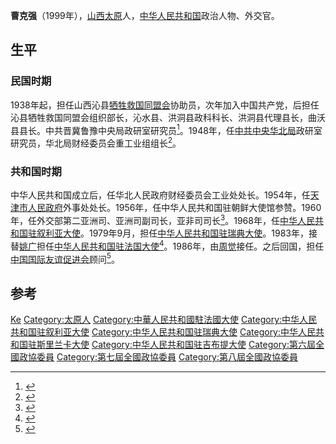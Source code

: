 {{Infobox_officeholder
| name = 曹克强
| image name = 
| width = 150px
| now = [[中国驻法国大使列表|中华人民共和国驻法国大使]]
| period =1983年3月-1986年10月
| Sex = 男 
| party = {{CPC}}
| Native place =[[山西|山西]][[太原|太原]]
| date of birth = 1921年10月
| date of death = 1999年
| place of birth = 山西太原
| place of death = 中国北京
| educate =
| past = 
}}
'''曹克强'''（{{bd|1921年|10月|||catIdx=}}1999年），[[山西|山西]][[太原|太原]]人，[[中华人民共和国|中华人民共和国]]政治人物、外交官。

== 生平 ==
=== 民国时期 ===
1938年起，担任山西沁县[[牺牲救国同盟会|牺牲救国同盟会]]协助员，次年加入中国共产党，后担任沁县牺牲救国同盟会组织部长，沁水县、洪洞县政科科长、洪洞县代理县长，曲沃县县长。中共晋冀鲁豫中央局政研室研究员<ref>{{cite book|author1=沈建，沈力编著|title=五星红旗下的大使们|date=1993年8月|publisher=南京：江苏人民出版社|isbn=7-214-01138-7|pages=168|accessdate=2015-07-20}}</ref>。1948年，任[[中共中央华北局|中共中央华北局]]政研室研究员，华北局财经委员会重工业组组长<ref>{{cite book|author1=俞兴茂，吕长赋|title=中国人民政治协商会议第七界全国委员会委员名录|date=1990年4月|publisher=北京：中国文史出版社|isbn=7-5034-0070-6|pages=528|accessdate=2015-07-20}}</ref>。

=== 共和国时期 ===
中华人民共和国成立后，任华北人民政府财经委员会工业处处长。1954年，任[[天津市人民政府|天津市人民政府]]外事处处长。1956年，任中华人民共和国驻朝鲜大使馆参赞。1960年，任外交部第二亚洲司、亚洲司副司长，亚非司司长<ref>{{cite book|author1=康矛召著；张亦弛整理|title=外交官回忆录|date=2000年5月|publisher=北京：中央文献出版社|isbn=7-5073-0729-8|pages=188|accessdate=2015-07-20}}</ref>。1968年，任[[中国驻叙利亚大使列表|中华人民共和国驻叙利亚大使]]。1979年9月，担任[[中国驻瑞典大使列表|中华人民共和国驻瑞典大使]]。1983年，接替[[姚广|姚广]]担任[[中国驻法国大使列表|中华人民共和国驻法国大使]]<ref>{{cite web|author=中华人民共和国外交部|title=中国驻法兰西共和国历任大使|url=http://www.mfa.gov.cn/chn/pds/ziliao/wjrw/2167/t9253.htm|publisher=中华人民共和国外交部|accessdate=2012-03-03}}</ref>。1986年，由[[周觉|周觉]]接任。之后回国，担任[[中国国际友谊促进会|中国国际友谊促进会]]顾问<ref>{{cite book|title=中国人民政治协商会议第八届全国委员会委员名录|date=, 1994.01|publisher=北京：文化教育出版社|isbn=962-7281-90-5|pages=23|accessdate=2015-07-20}}</ref>。

== 参考 ==
{{reflist}}

{{start box}}
{{s-dip}}
{{succession box|[[秦加林|秦加林]]|[[陆维钊_(外交官)|陸維釗]]|[[中国驻叙利亚大使列表|中华人民共和国驻叙利亚大使]]|1968年6月-1974年5月}}
{{succession box|[[姚广|姚广]]|[[马子卿|马子卿]]|[[中国驻斯里兰卡大使列表|中华人民共和国驻錫蘭大使]]|1969年10月-1970年6月}}
{{succession box|[[秦力真|秦力真]]|[[王泽_(外交官)|王澤]]|[[中国驻瑞典大使列表|中华人民共和国驻瑞典大使]]|1979年9月-1982年12月}}
{{succession box|[[姚廣|姚廣]]|[[王昌義|王昌義]]|[[中國駐吉布提大使列表|中華人民共和國駐吉布提大使]]|1982年11月－1983年5月}}
{{succession box|[[姚广|姚广]]|[[周觉|周觉]]|[[中国驻法国大使列表|中华人民共和国驻法国大使]]|1983年3月-1986年10月}}
{{end box}}

{{Authority control}}
{{DEFAULTSORT:Cao曹}}
[[Category:曹姓|Ke]]
[[Category:太原人|Category:太原人]]
[[Category:中華人民共和國駐法國大使|Category:中華人民共和國駐法國大使]]
[[Category:中华人民共和国驻叙利亚大使|Category:中华人民共和国驻叙利亚大使]]
[[Category:中华人民共和国驻瑞典大使|Category:中华人民共和国驻瑞典大使]]
[[Category:中华人民共和国驻斯里兰卡大使|Category:中华人民共和国驻斯里兰卡大使]]
[[Category:中华人民共和国驻吉布提大使|Category:中华人民共和国驻吉布提大使]]
[[Category:第六屆全國政協委員|Category:第六屆全國政協委員]]
[[Category:第七屆全國政協委員|Category:第七屆全國政協委員]]
[[Category:第八屆全國政協委員|Category:第八屆全國政協委員]]